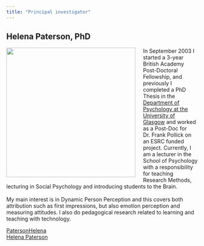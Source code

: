 ```yaml
---
title: "Principal investigator"
---
```


## Helena Paterson, PhD

<img src="images/HP.jpg" style="width:90mm; margin-right: 20px" align="left">

In September 2003 I started a 3-year British Academy Post-Doctoral Fellowship, and previously I completed a PhD Thesis in the [Department of Psychology at the University of Glasgow](https://www.gla.ac.uk/schools/psychology/) and worked as a Post-Doc for Dr. Frank Pollick on an ESRC funded project. Currently, I am a lecturer in the School of Psychology with a responsibility for teaching Research Methods, lecturing in Social Psychology and introducing students to the Brain. 
<br><br>
My main interest is in Dynamic Person Perception and this covers both attribution such as first impressions, but also emotion perception and measuring attitudes. I also do pedagogical research related to learning and teaching with technology. 

<i class="fa fa-twitter fa-lg"></i> [PatersonHelena](https://twitter.com/patersonhelena?lang=en)
<br>
<i class="fa fa-envelope"></i> <a href="mailto:helena.paterson@glasgow.ac.uk">Helena Paterson</a>

